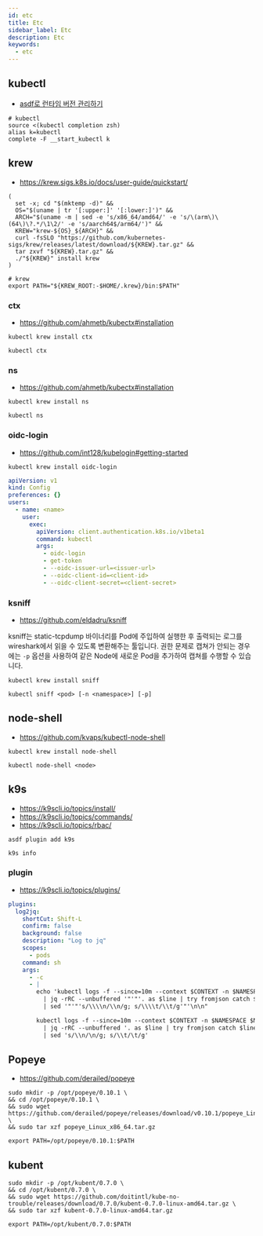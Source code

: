 ```yaml
---
id: etc
title: Etc
sidebar_label: Etc
description: Etc
keywords:
  - etc
---
```


## kubectl

- [asdf로 런타임 버전 관리하기](/docs/lang/etc/command-line-tools/asdf#플러그인)

```shell title=".zshrc"
# kubectl
source <(kubectl completion zsh)
alias k=kubectl
complete -F __start_kubectl k
```

## krew

- https://krew.sigs.k8s.io/docs/user-guide/quickstart/

```shell
(
  set -x; cd "$(mktemp -d)" &&
  OS="$(uname | tr '[:upper:]' '[:lower:]')" &&
  ARCH="$(uname -m | sed -e 's/x86_64/amd64/' -e 's/\(arm\)\(64\)\?.*/\1\2/' -e 's/aarch64$/arm64/')" &&
  KREW="krew-${OS}_${ARCH}" &&
  curl -fsSLO "https://github.com/kubernetes-sigs/krew/releases/latest/download/${KREW}.tar.gz" &&
  tar zxvf "${KREW}.tar.gz" &&
  ./"${KREW}" install krew
)
```

```shell title=".zshrc"
# krew
export PATH="${KREW_ROOT:-$HOME/.krew}/bin:$PATH"
```

### ctx

- https://github.com/ahmetb/kubectx#installation

```shell
kubectl krew install ctx
```

```shell
kubectl ctx
```

### ns

- https://github.com/ahmetb/kubectx#installation

```shell
kubectl krew install ns
```

```shell
kubectl ns
```

### oidc-login

- https://github.com/int128/kubelogin#getting-started

```shell
kubectl krew install oidc-login
```

```yaml title=".kube/config"
apiVersion: v1
kind: Config
preferences: {}
users:
  - name: <name>
    user:
      exec:
        apiVersion: client.authentication.k8s.io/v1beta1
        command: kubectl
        args:
          - oidc-login
          - get-token
          - --oidc-issuer-url=<issuer-url>
          - --oidc-client-id=<client-id>
          - --oidc-client-secret=<client-secret>
```

### ksniff

- https://github.com/eldadru/ksniff

ksniff는 static-tcpdump 바이너리를 Pod에 주입하여 실행한 후 출력되는 로그를 wireshark에서 읽을 수 있도록 변환해주는 툴입니다. 권한 문제로 캡쳐가 안되는 경우에는 `-p` 옵션을 사용하여 같은 Node에 새로운 Pod을 추가하여 캡쳐를 수행할 수 있습니다.

```shell
kubectl krew install sniff
```

```shell
kubectl sniff <pod> [-n <namespace>] [-p]
```

## node-shell

- https://github.com/kvaps/kubectl-node-shell

```shell
kubectl krew install node-shell
```

```shell
kubectl node-shell <node>
```

## k9s

- https://k9scli.io/topics/install/
- https://k9scli.io/topics/commands/
- https://k9scli.io/topics/rbac/

```shell
asdf plugin add k9s
```

```shell
k9s info
```

### plugin

- https://k9scli.io/topics/plugins/

```yaml title="$HOME/.config/k9s/plugins.yaml"
plugins:
  log2jq:
    shortCut: Shift-L
    confirm: false
    background: false
    description: "Log to jq"
    scopes:
      - pods
    command: sh
    args:
      - -c
      - |
        echo 'kubectl logs -f --since=10m --context $CONTEXT -n $NAMESPACE $NAME \\
          | jq -rRC --unbuffered '"'"'. as $line | try fromjson catch $line'"'"' \\
          | sed '"'"'s/\\\\n/\\n/g; s/\\\\t/\\t/g'"'\n\n"

        kubectl logs -f --since=10m --context $CONTEXT -n $NAMESPACE $NAME \
          | jq -rRC --unbuffered '. as $line | try fromjson catch $line' \
          | sed 's/\\n/\n/g; s/\\t/\t/g'
```

## Popeye

- https://github.com/derailed/popeye

```shell
sudo mkdir -p /opt/popeye/0.10.1 \
&& cd /opt/popeye/0.10.1 \
&& sudo wget https://github.com/derailed/popeye/releases/download/v0.10.1/popeye_Linux_x86_64.tar.gz \
&& sudo tar xzf popeye_Linux_x86_64.tar.gz
```

```shell title=".zshrc"
export PATH=/opt/popeye/0.10.1:$PATH
```

## kubent

```shell
sudo mkdir -p /opt/kubent/0.7.0 \
&& cd /opt/kubent/0.7.0 \
&& sudo wget https://github.com/doitintl/kube-no-trouble/releases/download/0.7.0/kubent-0.7.0-linux-amd64.tar.gz \
&& sudo tar xzf kubent-0.7.0-linux-amd64.tar.gz
```

```shell title=".zshrc"
export PATH=/opt/kubent/0.7.0:$PATH
```
